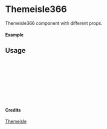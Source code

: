 
<Meta of={Themeisle366} title="Themeisle/Themeisle366" />

# Themeisle366

Themeisle366 component with different props.

#### Example

<Canvas of={Themeisle366.Primary} />

## Usage

```ts
import { Themeisle366 } from "yadl-ui";

const Example = () => {
  return (
      <Themeisle366 />
  );
};

export default Example;
```

#### Credits
[Themeisle](https://themeisle.com/illustrations)
